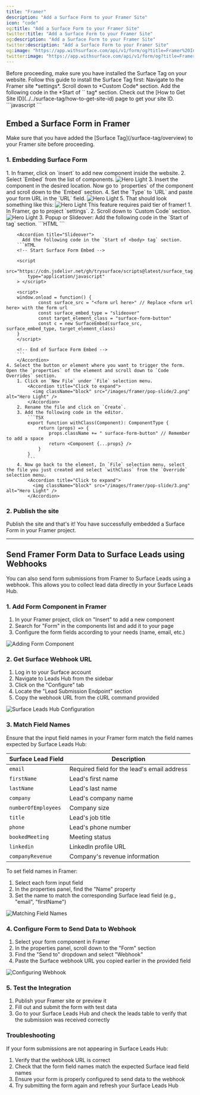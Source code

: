 ```yaml
---
title: "Framer"
description: "Add a Surface Form to your Framer Site"
icon: "code"
og:title: "Add a Surface Form to your Framer Site"
twitter:title: "Add a Surface Form to your Framer Site"
og:description: "Add a Surface Form to your Framer Site"
twitter:description: "Add a Surface Form to your Framer Site"
og:image: "https://app.withsurface.com/api/v1/form/og?title=Framer%20Integration"
twitter:image: "https://app.withsurface.com/api/v1/form/og?title=Framer%20Integration"
---
```


<Info>
  Before proceeding, make sure you have installed the Surface Tag on your website. Follow this guide to install the Surface Tag first:
  <Steps>
    <Step>
      Navigate to the Framer site *settings*.
    </Step>
    <Step>
      Scroll down to *Custom Code* section.
    </Step>
    <Step>
      Add the following code in the *Start of `<head>` tag* section.
    </Step>
  </Steps>
  <Note>
    Check out the [How to Get Site ID](../../surface-tag/how-to-get-site-id) page to get your site ID.
  </Note>
  ```javascript
  <!-- Start Surface Tag -->
  <script src="https://cdn.jsdelivr.net/gh/trysurface/scripts@latest/surface_tag.min.js"
    siteId="YOUR_SITE_ID"> // Replace with your site ID
  </script>
  <!-- End Surface Tag -->
  ```
</Info>


## Embed a Surface Form in Framer
<Warning icon="lightbulb">
  Make sure that you have added the [Surface Tag](/surface-tag/overview) to your Framer site before proceeding.
</Warning>

### 1. Embedding Surface Form


<Tabs>
  <Tab title="Inline">
    1. In framer, click on `insert` to add new component inside the website.
    2. Select `Embed` from the list of components.
         <img className="block" src="/images/framer/4.png" alt="Hero Light" />
    3. Insert the component in the desired location. Now go to `properties` of the component and scroll down to the `Embed` section.
    4. Set the `Type` to `URL` and paste your form URL in the `URL` field.
         <img className="block" src="/images/framer/3.png" alt="Hero Light" />
    5. That should look something like this:
         <img className="block" src="/images/framer/2.png" alt="Hero Light" />
  </Tab>
  <Tab title="Popup or Slideover">
    <Tip>This feature requires paid tier of framer!</Tip>
    1. In Framer, go to project `settings`.
    2. Scroll down to `Custom Code` section.
        <Accordion title="Click to expand">
          <img className="block" src="/images/framer/pop-slide/1.png" alt="Hero Light" />
        </Accordion>
    3. Popup or Slideover:
        <Accordion title="Popup">
          Add the following code in the `Start of <body> tag` section.
        ```HTML
        <!-- Start Surface Form Embed -->
        <script>
        window.onload = function() {
                const surface_src = "<form url here>"
                const surface_embed_type = "popup"
                const target_element_class = "surface-form-button"
                const c = new SurfaceEmbed(surface_src, surface_embed_type, target_element_class)
        }
        </script>
        <!-- End of Surface Form Embed -->
        ```
        </Accordion>

        <Accordion title="Slideover">
          Add the following code in the `Start of <body> tag` section.
        ```HTML
        <!-- Start Surface Form Embed -->

        <script
            src="https://cdn.jsdelivr.net/gh/trysurface/scripts@latest/surface_tag.min.js"
            type="application/javascript"
        > </script>

        <script>
        window.onload = function() {
                const surface_src = "<form url here>" // Replace <form url here> with the form url
                const surface_embed_type = "slideover"
                const target_element_class = "surface-form-button"
                const c = new SurfaceEmbed(surface_src, surface_embed_type, target_element_class)
        }
        </script>

        <!-- End of Surface Form Embed -->
        ```
        </Accordion>
    4. Select the button or element where you want to trigger the form. Open the `properties` of the element and scroll down to `Code Overrides` section.
        1. Click on `New File` under `File` selection menu.
            <Accordion title="Click to expand">
              <img className="block" src="/images/framer/pop-slide/2.png" alt="Hero Light" />
            </Accordion>
        2. Rename the file and click on `Create`.
        3. Add the following code in the editor.
            ```TSX
            export function withClass(Component): ComponentType {
                return (props) => {
                    props.className += " surface-form-button" // Remember to add a space
                    return <Component {...props} />
                }
            }
            ```
        4. Now go back to the element, In `File` selection menu, select the file you just created and select `withClass` from the `Override` selection menu.
            <Accordion title="Click to expand">
              <img className="block" src="/images/framer/pop-slide/3.png" alt="Hero Light" />
            </Accordion>
  </Tab>
</Tabs>

### 2. Publish the site

Publish the site and that's it! You have successfully embedded a Surface Form in your Framer project.

---

## Send Framer Form Data to Surface Leads using Webhooks

You can also send form submissions from Framer to Surface Leads using a webhook. This allows you to collect lead data directly in your Surface Leads Hub.

### 1. Add Form Component in Framer

1. In your Framer project, click on "Insert" to add a new component
2. Search for "Form" in the components list and add it to your page
3. Configure the form fields according to your needs (name, email, etc.)

<Frame>
  <img className="block" src="/images/framer/5.png" alt="Adding Form Component" />
</Frame>

### 2. Get Surface Webhook URL

1. Log in to your Surface account
2. Navigate to Leads Hub from the sidebar
3. Click on the "Configure" tab
4. Locate the "Lead Submission Endpoint" section
5. Copy the webhook URL from the cURL command provided

<Frame>
  <img className="block" src="/images/integrations/unbounce/4.png" alt="Surface Leads Hub Configuration" />
</Frame>

### 3. Match Field Names

Ensure that the input field names in your Framer form match the field names expected by Surface Leads Hub:

| Surface Lead Field | Description |
|-------|-------------|
| `email` | Required field for the lead's email address |
| `firstName` | Lead's first name |
| `lastName` | Lead's last name |
| `company` | Lead's company name |
| `numberOfEmployees` | Company size |
| `title` | Lead's job title |
| `phone` | Lead's phone number |
| `bookedMeeting` | Meeting status |
| `linkedin` | LinkedIn profile URL |
| `companyRevenue` | Company's revenue information |

To set field names in Framer:
1. Select each form input field
2. In the properties panel, find the "Name" property
3. Set the name to match the corresponding Surface lead field (e.g., "email", "firstName")

<Frame>
  <img className="block" src="/images/framer/6.png" alt="Matching Field Names" />
</Frame>

### 4. Configure Form to Send Data to Webhook

1. Select your form component in Framer
2. In the properties panel, scroll down to the "Form" section
3. Find the "Send to" dropdown and select "Webhook"
4. Paste the Surface webhook URL you copied earlier in the provided field

<Frame>
  <img className="block" src="/images/framer/7.png" alt="Configuring Webhook" />
</Frame>

### 5. Test the Integration

1. Publish your Framer site or preview it
2. Fill out and submit the form with test data
3. Go to your Surface Leads Hub and check the leads table to verify that the submission was received correctly

### Troubleshooting

If your form submissions are not appearing in Surface Leads Hub:

1. Verify that the webhook URL is correct
2. Check that the form field names match the expected Surface lead field names
3. Ensure your form is properly configured to send data to the webhook
4. Try submitting the form again and refresh your Surface Leads Hub
